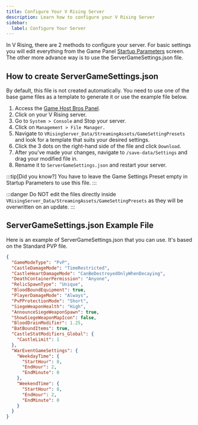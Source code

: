 ```yaml
---
title: Configure Your V Rising Server
description: Learn how to configure your V Rising Server 
sidebar:
  label: Configure Your Server
---
```


In V Rising, there are 2 methods to configure your server. For basic settings you will edit everything from the Game Panel [Startup Parameters](/getting-started/beginners-guide/#edit-server-settings) screen. The other more advance way is to use the ServerGameSettings.json file.

## How to create ServerGameSettings.json

By default, this file is not created automatically. You need to use one of the base game files as a template to generate it or use the example file below.

1. Access the [Game Host Bros Panel](https://panel.gamehostbros.com/).
2. Click on your V Rising server.
3. Go to `System > Console` and Stop your server.
4. Click on `Management > File Manager.`
5. Navigate to `VRisingServer_Data/StreamingAssets/GameSettingPresets` and look for a template that suits your desired settings.
6. Click the 3 dots on the right-hand side of the file and click `Download`.
7. After you've made your changes, navigate to `/save-data/Settings` and drag your modified file in.
8. Rename it to `ServerGameSettings.json` and restart your server.

:::tip[Did you know?]
You have to leave the Game Settings Preset empty in Startup Parameters to use this file.
:::

:::danger
Do NOT edit the files directly inside `VRisingServer_Data/StreamingAssets/GameSettingPresets` as they will be overwritten on an update.
:::

## ServerGameSettings.json Example File

Here is an example of ServerGameSettings.json that you can use. It's based on the Standard PVP file.

```json
{
  "GameModeType": "PvP",
  "CastleDamageMode": "TimeRestricted",
  "CastleHeartDamageMode": "CanBeDestroyedOnlyWhenDecaying",
  "DeathContainerPermission": "Anyone",
  "RelicSpawnType": "Unique",
  "BloodBoundEquipment": true,
  "PlayerDamageMode": "Always",
  "PvPProtectionMode": "Short",
  "SiegeWeaponHealth": "High",
  "AnnounceSiegeWeaponSpawn": true,
  "ShowSiegeWeaponMapIcon": false,
  "BloodDrainModifier": 1.25,
  "BatBoundItems": true,
  "CastleStatModifiers_Global": {
    "CastleLimit": 1
  },
  "WarEventGameSettings": {
    "WeekdayTime": {
      "StartHour": 8,
      "EndHour": 2,
      "EndMinute": 0
    },
    "WeekendTime": {
      "StartHour": 8,
      "EndHour": 2,
      "EndMinute": 0
    }
  }
}
```